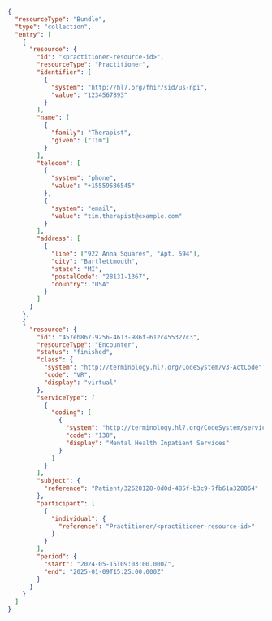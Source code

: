 ```json
{
  "resourceType": "Bundle",
  "type": "collection",
  "entry": [
    {
      "resource": {
        "id": "<practitioner-resource-id>",
        "resourceType": "Practitioner",
        "identifier": [
          {
            "system": "http://hl7.org/fhir/sid/us-npi",
            "value": "1234567893"
          }
        ],
        "name": [
          {
            "family": "Therapist",
            "given": ["Tim"]
          }
        ],
        "telecom": [
          {
            "system": "phone",
            "value": "+15559586545"
          },
          {
            "system": "email",
            "value": "tim.therapist@example.com"
          }
        ],
        "address": [
          {
            "line": ["922 Anna Squares", "Apt. 594"],
            "city": "Bartlettmouth",
            "state": "MI",
            "postalCode": "28131-1367",
            "country": "USA"
          }
        ]
      }
    },
    {
      "resource": {
        "id": "457eb867-9256-4613-986f-612c455327c3",
        "resourceType": "Encounter",
        "status": "finished",
        "class": {
          "system": "http://terminology.hl7.org/CodeSystem/v3-ActCode",
          "code": "VR",
          "display": "virtual"
        },
        "serviceType": [
          {
            "coding": [
              {
                "system": "http://terminology.hl7.org/CodeSystem/service-type",
                "code": "138",
                "display": "Mental Health Inpatient Services"
              }
            ]
          }
        ],
        "subject": {
          "reference": "Patient/32628128-0d0d-485f-b3c9-7fb61a328064"
        },
        "participant": [
          {
            "individual": {
              "reference": "Practitioner/<practitioner-resource-id>"
            }
          }
        ],
        "period": {
          "start": "2024-05-15T09:03:00.000Z",
          "end": "2025-01-09T15:25:00.000Z"
        }
      }
    }
  ]
}
```
